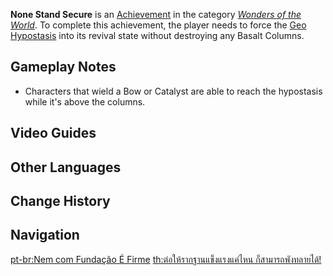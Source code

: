 {{Achievement Infobox
|title        = 
|id           = 82078
|order id     = 2078
|category     = Wonders of the World
|description  = Force the [[Geo Hypostasis]] into its revival state without destroying any Basalt Columns.
|requirements = 
|primogems    = 5
|tracking     = 
|hidden       = 1
|topic        = Geo Hypostasis
|type         = Boss
}}
'''None Stand Secure''' is an [[Achievement]] in the category ''[[Wonders of the World]]''. To complete this achievement, the player needs to force the [[Geo Hypostasis]] into its revival state without destroying any Basalt Columns.

==Gameplay Notes==
* Characters that wield a Bow or Catalyst are able to reach the hypostasis while it's above the columns.
<!--
==Trivia==
-->
==Video Guides==
{{EVT
|video1   = SKky58KHgQc
|caption1 = "None Stand Secure" Guide
}}

==Other Languages==
{{Other Languages
|en      = None Stand Secure
|zhs     = 基础再牢，也能撂倒！
|zhs_rm  = Jīchǔ Zài Láo, Yě Béng Liàodào!
|zht     = 基礎再牢，也能撂倒！
|zht_rm  = Jīchǔ Zài Láo, Yě Béng Liàodào!
|zh_tl   = No Matter How Solid the Foundation Is, It Can Be Knocked Down!
|ja      = 基盤が硬くても勝てる！
|ja_rm   = Kiban ga Katakute mo Kateru!
|ja_tl   = Despite Hard Foundation I Can Win!
|ko      = 공든 탑도 무너진다!
|ko_rm   = Gongdeun Tapdo Muneojinda!
|ko_tl   = Hard Work is Wasted!
|es      = Ni con buenos cimientos...
|es_tl   = Not Even With Good Foundations...
|fr      = Respect de l'architecture
|fr_tl   = Respect for the Architecture
|ru      = Дело не в фундаменте
|ru_tl   = It's Not About the Foundation
|th      = ต่อให้รากฐานแข็งแรงแค่ไหน ก็สามารถพังทลายได้!
|th_rm   = 
|th_tl   = 
|vi      = Nền tảng dù vững, vẫn bị lung lay!
|vi_tl   = 
|de      = Nichts hält ewig
|de_tl   = Nothing is Eternal
|id      = Bangunan Tetap Bisa Runtuh Meski Fondasinya Kuat!
|id_tl   = Buildings can Still Collapse even with Strong Fondation!
|pt      = Nem com Fundação É Firme
|pt_tl   = 
|tr      = Mimariye Saygı
|tr_tl   = 
|it      = Nessuno è al sicuro
|it_tl   = 
}}

==Change History==
{{Change History|1.3}}
<!--
==References==
{{Reflist}}
-->
==Navigation==
{{Achievement Navbox|Wonders of the World|Boss}}

[[pt-br:Nem com Fundação É Firme]]
[[th:ต่อให้รากฐานแข็งแรงแค่ไหน ก็สามารถพังทลายได้!]]